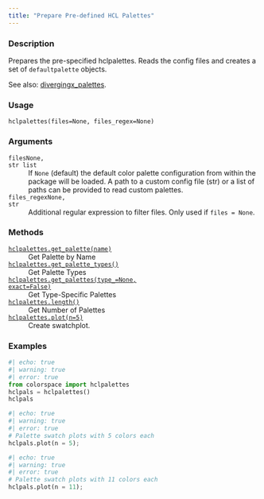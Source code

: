 ```yaml
---
title: "Prepare Pre-defined HCL Palettes"
---
```


### Description

Prepares the pre-specified hclpalettes.  Reads the config files and creates
a set of `defaultpalette` objects.

See also: [divergingx_palettes](colorspace.hcl_palettes.divergingx_palettes.qmd).

### Usage

<pre><code class='language-python'>hclpalettes(files=None, files_regex=None)</code></pre>

### Arguments

<dl class="pyp-list param-list">
  <dt style = "white-space: nowrap; font-family: monospace; vertical-align: top">
   <code id="colorspace.palettes.hclpalettes:files">files</code><code class="argument-class">None, str list</code>
  </dt>
 <dd>If `None` (default) the default color palette
configuration from within the package will be loaded. A path to a custom
config file (str) or a list of paths can be provided to read custom
palettes.</dd>
  <dt style = "white-space: nowrap; font-family: monospace; vertical-align: top">
   <code id="colorspace.palettes.hclpalettes:files_regex">files_regex</code><code class="argument-class">None, str</code>
  </dt>
 <dd>Additional regular expression to filter files.
Only used if `files = None`.</dd>
</dl>

### Methods

<dl class="pyp-list method-list">
    <dt style = "white-space: nowrap; font-family: monospace; vertical-align: top">
       <code>[hclpalettes.get_palette(name)](colorspace.palettes.hclpalettes.get_palette.qmd)</code>
    </dt>
    <dd>Get Palette by Name</dd>
    <dt style = "white-space: nowrap; font-family: monospace; vertical-align: top">
       <code>[hclpalettes.get_palette_types()](colorspace.palettes.hclpalettes.get_palette_types.qmd)</code>
    </dt>
    <dd>Get Palette Types</dd>
    <dt style = "white-space: nowrap; font-family: monospace; vertical-align: top">
       <code>[hclpalettes.get_palettes(type_=None, exact=False)](colorspace.palettes.hclpalettes.get_palettes.qmd)</code>
    </dt>
    <dd>Get Type-Specific Palettes</dd>
    <dt style = "white-space: nowrap; font-family: monospace; vertical-align: top">
       <code>[hclpalettes.length()](colorspace.palettes.hclpalettes.length.qmd)</code>
    </dt>
    <dd>Get Number of Palettes</dd>
    <dt style = "white-space: nowrap; font-family: monospace; vertical-align: top">
       <code>[hclpalettes.plot(n=5)](colorspace.palettes.hclpalettes.plot.qmd)</code>
    </dt>
    <dd>Create swatchplot.</dd>
</dl>


### Examples

```python
#| echo: true
#| warning: true
#| error: true
from colorspace import hclpalettes
hclpals = hclpalettes()
hclpals
```

```python
#| echo: true
#| warning: true
#| error: true
# Palette swatch plots with 5 colors each
hclpals.plot(n = 5);
```

```python
#| echo: true
#| warning: true
#| error: true
# Palette swatch plots with 11 colors each
hclpals.plot(n = 11);
```



